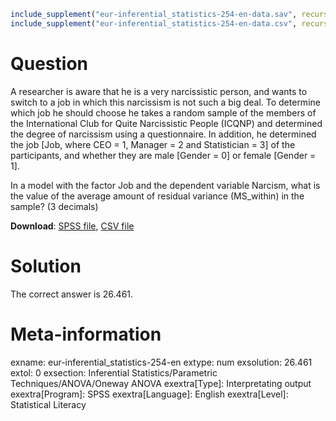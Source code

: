 ```{r, echo = FALSE, results = "hide"}
include_supplement("eur-inferential_statistics-254-en-data.sav", recursive = TRUE)
include_supplement("eur-inferential_statistics-254-en-data.csv", recursive = TRUE)
```
Question
========
A researcher is aware that he is a very narcissistic person, and wants to switch to a job in which this narcissism is not such a big deal. To determine which job he should choose he takes a random sample of the members of the International Club for Quite Narcissistic People (ICQNP) and determined the degree of narcissism using a questionnaire. In addition, he determined the job [Job, where CEO = 1, Manager = 2 and Statistician = 3] of the participants, and whether they are male [Gender = 0] or female [Gender = 1].

In a model with the factor Job and the dependent variable Narcism, what is the value of the average amount of residual variance (MS_within) in the sample? (3 decimals)

**Download**: [SPSS file](eur-inferential_statistics-254-en-data.sav), [CSV file](eur-inferential_statistics-254-en-data.csv)


Solution
========
The correct answer is 26.461.


Meta-information
================
exname: eur-inferential_statistics-254-en
extype: num
exsolution: 26.461
extol: 0
exsection: Inferential Statistics/Parametric Techniques/ANOVA/Oneway ANOVA
exextra[Type]: Interpretating output
exextra[Program]: SPSS
exextra[Language]: English
exextra[Level]: Statistical Literacy